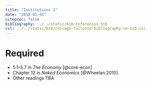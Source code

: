 ```yaml
---
title: "Institutions I"
date: "2018-03-05"
citeproc: false
bibliography: ../../static/bib/references.bib
csl: ../../static/bib/chicago-fullnote-bibliography-no-bib.csl
---
```


# Required

- 5.1–5.7 in *The Economy* [@core-econ]
- Chapter 12 in *Naked Economics* [@Wheelan:2010]
- Other readings TBA
